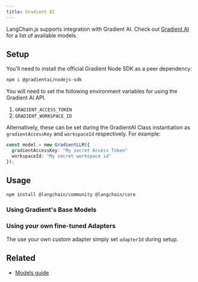 ```yaml
---
title: Gradient AI
---
```


LangChain.js supports integration with Gradient AI. Check out [Gradient AI](https://docs.gradient.ai/docs) for a list of available models.

## Setup

You'll need to install the official Gradient Node SDK as a peer dependency:

```bash npm
npm i @gradientai/nodejs-sdk
```
You will need to set the following environment variables for using the Gradient AI API.

1. `GRADIENT_ACCESS_TOKEN`
2. `GRADIENT_WORKSPACE_ID`

Alternatively, these can be set during the GradientAI Class instantiation as `gradientAccessKey` and `workspaceId` respectively.
For example:

```typescript
const model = new GradientLLM({
  gradientAccessKey: "My secret Access Token"
  workspaceId: "My secret workspace id"
});
```
## Usage


<IntegrationInstallTooltip/>

```bash npm
npm install @langchain/community @langchain/core
```



### Using Gradient's Base Models

<GradientAiBase />

### Using your own fine-tuned Adapters

The use your own custom adapter simply set `adapterId` during setup.

<GradientAiAdapter />

## Related


- [Models guide](/oss/javascript/langchain/models)
